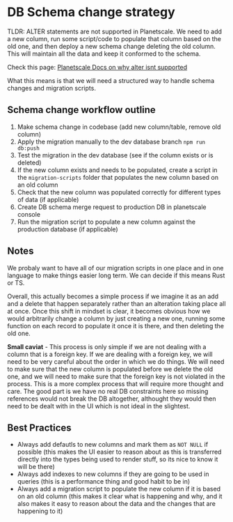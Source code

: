 # DB Schema change strategy

TLDR: ALTER statements are not supported in Planetscale. We need to add a new
column, run some script/code to populate that column based on the old one, and
then deploy a new schema change deleting the old column. This will maintain all
the data and keep it conformed to the schema.

Check this page:
[Planetscale Docs on why alter isnt supported](https://planetscale.com/docs/learn/handling-table-and-column-renames)

What this means is that we will need a structured way to handle schema changes
and migration scripts.

## Schema change workflow outline

1. Make schema change in codebase (add new column/table, remove old column)
2. Apply the migration manually to the dev database branch `npm run db:push`
3. Test the migration in the dev database (see if the column exists or is
   deleted)
4. If the new column exists and needs to be populated, create a script in the
   `migration-scripts` folder that populates the new column based on an old
   column
5. Check that the new column was populated correctly for different types of data
   (if applicable)
6. Create DB schema merge request to production DB in planetscale console
7. Run the migration script to populate a new column against the production
   database (if applicable)

## Notes

We probaly want to have all of our migration scripts in one place and in one
language to make things easier long term. We can decide if this means Rust or
TS.

Overall, this actually becomes a simple process if we imagine it as an add and a
delete that happen separately rather than an alteration taking place all at
once. Once this shift in mindset is clear, it becomes obvious how we would
arbitrarily change a column by just creating a new one, running some function on
each record to populate it once it is there, and then deleting the old one.

**Small caviat** - This process is only simple if we are not dealing with a
column that is a foreign key. If we are dealing with a foreign key, we will need
to be very careful about the order in which we do things. We will need to make
sure that the new column is populated before we delete the old one, and we will
need to make sure that the foreign key is not violated in the process. This is a
more complex process that will require more thought and care. The good part is
we have no real DB constraints here so missing references would not break the DB
altogether, althought they would then need to be dealt with in the UI which is
not ideal in the slightest.

## Best Practices

- Always add defautls to new columns and mark them as `NOT NULL` if possible
  (this makes the UI easier to reason about as this is transferred directly into
  the types being used to render stuff, so its nice to know it will be there)
- Always add indexes to new columns if they are going to be used in queries
  (this is a performance thing and good habit to be in)
- Always add a migration script to populate the new column if it is based on an
  old column (this makes it clear what is happening and why, and it also makes
  it easy to reason about the data and the changes that are happening to it)
